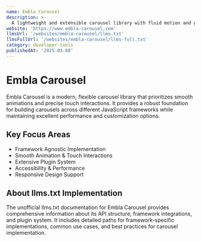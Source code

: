 ```yaml
---
name: Embla Carousel
description: >-
  A lightweight and extensible carousel library with fluid motion and great swipe precision. Supports React, Vue, Svelte, and vanilla JavaScript.
website: 'https://www.embla-carousel.com'
llmsUrl: '/websites/embla-carousel/llms.txt'
llmsFullUrl: '/websites/embla-carousel/llms-full.txt'
category: developer-tools
publishedAt: '2025-03-08'
---
```


# Embla Carousel

Embla Carousel is a modern, flexible carousel library that prioritizes smooth animations and precise touch interactions. It provides a robust foundation for building carousels across different JavaScript frameworks while maintaining excellent performance and customization options.

## Key Focus Areas

- Framework Agnostic Implementation
- Smooth Animation & Touch Interactions
- Extensive Plugin System
- Accessibility & Performance
- Responsive Design Support

## About llms.txt Implementation

The unofficial llms.txt documentation for Embla Carousel provides comprehensive information about its API structure, framework integrations, and plugin system. It includes detailed paths for framework-specific implementations, common use cases, and best practices for carousel implementation.
